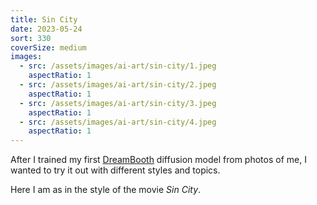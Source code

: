 ```yaml
---
title: Sin City
date: 2023-05-24
sort: 330
coverSize: medium
images:
  - src: /assets/images/ai-art/sin-city/1.jpeg
    aspectRatio: 1
  - src: /assets/images/ai-art/sin-city/2.jpeg
    aspectRatio: 1
  - src: /assets/images/ai-art/sin-city/3.jpeg
    aspectRatio: 1
  - src: /assets/images/ai-art/sin-city/4.jpeg
    aspectRatio: 1
---
```


After I trained my first [DreamBooth](https://dreambooth.github.io/) diffusion model from photos of me, I wanted to try it out with different styles and topics.

Here I am as in the style of the movie <cite>Sin City</cite>.
